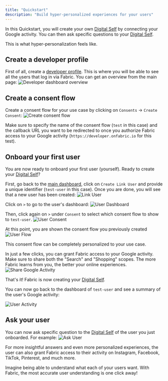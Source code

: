 ```yaml
---
title: "Quickstart"
description: "Build hyper-personalized experiences for your users"
---
```


In this Quickstart, you will create your own [Digital Self](/docs/core-concepts#digital-self) by connecting your Google activity. You can then ask specific questions to your [Digital Self](/docs/core-concepts#digital-self).

This is what hyper-personalization feels like.

## Create a developer profile

First of all, create a [developer profile](https://developer.onfabric.io). This is where you will be able to see all the users that log in via Fabric. You can get an overview from the main page:
![Developer dashboard overview](/images/quickstart/dev_dashboard.png "Developer dashboard overview")

## Create a consent flow

Create a consent flow for your use case by clicking on `Consents` -> `Create Consent`:
![Create consent flow](/images/quickstart/consent_flow.png "Create consent flow")

Make sure to specify the name of the consent flow (`test` in this case) and the callback URL you want to be redirected to once you authorize Fabric access to your Google activity (`https://developer.onfabric.io` for this test).

## Onboard your first user

You are now ready to onboard your first user (yourself). Ready to create your [Digital Self](/docs/core-concepts#digital-self)?

First, go back to the [main dashboard](https://developer.onfabric.io), click on `Create Link User` and provide a unique identifier (`test-user` in this case). Once you are done, you will see that a new user has been created:
![Link User](/images/quickstart/link_user.png "Link User")

Click on `>` to go to the user's dashboard:
![User Dashboard](/images/quickstart/user_dashboard.png "User Dashboard")

Then, click again on `>` under `Consent` to select which consent flow to show to `test-user`.
![User Consent](/images/quickstart/user_consent.png "User Consent")

At this point, you are shown the consent flow you previously created
![User Flow](/images/quickstart/user_flow.png "User Flow")

This consent flow can be completely personalized to your use case.

In just a few clicks, you can grant Fabric access to your Google activity. Make sure to share both the "Search" and "Shopping" scopes. The more Fabric learns from you, the better your online experiences.
![Share Google Activity](/images/quickstart/share_google_activity.png "Share Google Activity")

That's it! Fabric is now creating your [Digital Self](/docs/core-concepts#digital-self).

You can now go back to the dashboard of `test-user` and see a summary of the user's Google activity:

![User Activity](/images/quickstart/user_activity.png "User Activity")

## Ask your user

You can now ask specific question to the [Digital Self](/docs/core-concepts#digital-self) of the user you just onboarded. For example:
![Ask User](/images/quickstart/ask_user.png "Ask User")

For more insightful answers and even more personalized experiences, the user can also grant Fabric access to their activity on Instagram, Facebook, TikTok, Pinterest, and much more.

Imagine being able to understand what each of your users want. With Fabric, the most accurate user understanding is one click away!
